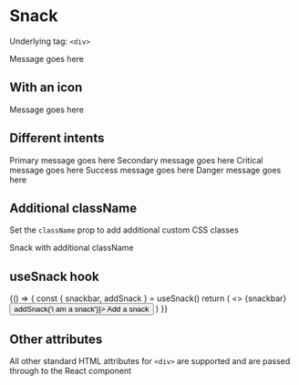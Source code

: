
<Meta title="V3/Snack" component={Snack} />

# Snack

Underlying tag: `<div>`

<Canvas>
  <Story name="Default Usage">
    <Snack>Message goes here</Snack>
  </Story>
</Canvas>

## With an icon

<Canvas>
  <Story name="With an icon">
    <Snack icon="info">Message goes here</Snack>
  </Story>
</Canvas>

## Different intents

<Canvas>
  <Story name="Intent: primary">
    <Snack icon="info" intent="primary">
      Primary message goes here
    </Snack>
  </Story>
  <Story name="Intent: secondary">
    <Snack intent="secondary" icon="info">
      Secondary message goes here
    </Snack>
  </Story>
  <Story name="Intent: Critical">
    <Snack intent="critical" icon="warning">
      Critical message goes here
    </Snack>
  </Story>
  <Story name="Intent: success">
    <Snack intent="success" icon="thick">
      Success message goes here
    </Snack>
  </Story>
  <Story name="Intent: danger">
    <Snack intent="danger" icon="error">
      Danger message goes here
    </Snack>
  </Story>
</Canvas>

## Additional className

Set the `className` prop to add additional custom CSS classes

<Canvas>
  <Story name="Additional className">
    <Snack className="my-custom-className">Snack with additional className</Snack>
  </Story>
</Canvas>

## useSnack hook

<Canvas>
  <Story name="useSnack hook">
    {() => {
      const { snackbar, addSnack } = useSnack()
      return (
        <>
          {snackbar}
          <Button intent="primary" onClick={() => addSnack('i am a snack')}>
            Add a snack
          </Button>
        </>
      )
    }}
  </Story>
</Canvas>

## Other attributes

All other standard HTML attributes for `<div>` are supported and are passed through to the React component
